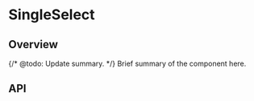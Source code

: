 
<Meta of={SingleSelectStories} />

# SingleSelect

<ResourceLinks
  sourceCode="https://github.com/cultureamp/kaizen-design-system/tree/main/packages/components/src/__next__/SingleSelect"
  figma=""
  designGuidelines=""
/>

<KAIOInstallation exportNames="SingleSelect" isNext />

## Overview

{/* @todo: Update summary. */}
Brief summary of the component here.

<Canvas of={SingleSelectStories.Playground} />
<Controls of={SingleSelectStories.Playground} />

## API
